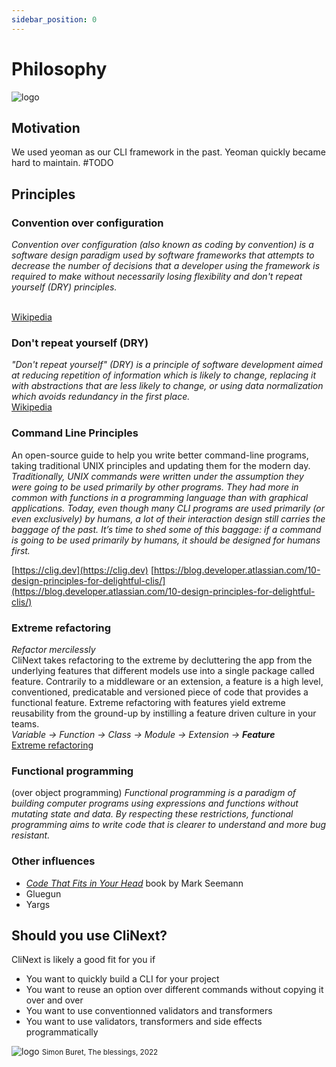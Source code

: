 ```yaml
---
sidebar_position: 0
---
```


# Philosophy

![logo](/img/icon_xs.svg)


## Motivation
We used yeoman as our CLI framework in the past. Yeoman quickly became hard to maintain. 
#TODO

## Principles
### Convention over configuration
<i>Convention over configuration (also known as coding by convention) is a software design paradigm used by software frameworks that attempts to decrease the number of decisions that a developer using the framework is required to make without necessarily losing flexibility and don't repeat yourself (DRY) principles.</i>

<br />
<a href='https://en.wikipedia.org/wiki/Convention_over_configuration'>
Wikipedia
</a>


### Don't repeat yourself (DRY)
<i>"Don't repeat yourself" (DRY) is a principle of software development aimed at reducing repetition of information which is likely to change, replacing it with abstractions that are less likely to change, or using data normalization which avoids redundancy in the first place.</i>
<br />
<a href='https://en.wikipedia.org/wiki/Don%27t_repeat_yourself'>
Wikipedia
</a>

### Command Line Principles
An open-source guide to help you write better command-line programs, taking traditional UNIX principles and updating them for the modern day.
*Traditionally, UNIX commands were written under the assumption they were going to be used primarily by other programs. They had more in common with functions in a programming language than with graphical applications.
Today, even though many CLI programs are used primarily (or even exclusively) by humans, a lot of their interaction design still carries the baggage of the past. It’s time to shed some of this baggage: if a command is going to be used primarily by humans, it should be designed for humans first.*

[https://clig.dev](https://clig.dev)
[https://blog.developer.atlassian.com/10-design-principles-for-delightful-clis/](https://blog.developer.atlassian.com/10-design-principles-for-delightful-clis/)


### Extreme refactoring
<i>Refactor mercilessly</i>
<br/>
CliNext takes refactoring to the extreme by decluttering the app from the underlying features that different models use into a single package called feature.
Contrarily to a middleware or an extension, a feature is a high level, conventioned, predicatable and versioned piece of code that provides a functional feature. 
Extreme refactoring with features yield extreme reusability from the ground-up by instilling a feature driven culture in your teams.
<br/>
<i>Variable → Function → Class → Module → Extension → <b>Feature</b></i>
<br/>
<a href='http://www.extremeprogramming.org/rules/refactor.html'>
Extreme refactoring
</a>

### Functional programming
(over object programming)
<i>Functional programming is a paradigm of building computer programs using expressions and functions without mutating state and data.
By respecting these restrictions, functional programming aims to write code that is clearer to understand and more bug resistant.</i>


### Other influences
- <a href='https://blog.ploeh.dk/2021/06/14/new-book-code-that-fits-in-your-head/'><i>Code That Fits in Your Head</i></a> book by Mark Seemann
- Gluegun
- Yargs


## Should you use CliNext?

CliNext is likely a good fit for you if
- You want to quickly build a CLI for your project
- You want to reuse an option over different commands without copying it over and over
- You want to use conventionned validators and transformers
- You want to use validators, transformers and side effects programmatically

![logo](/art/buret.png)
<small>Simon Buret, The blessings, 2022</small>
